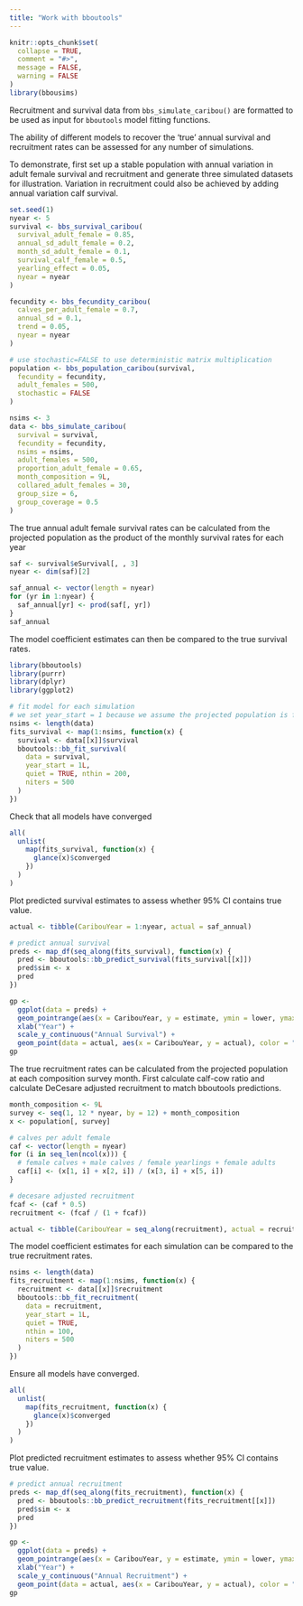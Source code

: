 ```yaml
---
title: "Work with bboutools"
---
```


```r
knitr::opts_chunk$set(
  collapse = TRUE,
  comment = "#>",
  message = FALSE,
  warning = FALSE
)
library(bbousims)
```

Recruitment and survival data from `bbs_simulate_caribou()` are formatted to be used as input for `bboutools` model fitting functions. 

The ability of different models to recover the 'true' annual survival and recruitment rates can be assessed for any number of simulations. 

To demonstrate, first set up a stable population with annual variation in adult female survival and recruitment and generate three simulated datasets for illustration. Variation in recruitment could also be achieved by adding annual variation calf survival. 

```r
set.seed(1)
nyear <- 5
survival <- bbs_survival_caribou(
  survival_adult_female = 0.85,
  annual_sd_adult_female = 0.2,
  month_sd_adult_female = 0.1,
  survival_calf_female = 0.5,
  yearling_effect = 0.05,
  nyear = nyear
)

fecundity <- bbs_fecundity_caribou(
  calves_per_adult_female = 0.7,
  annual_sd = 0.1,
  trend = 0.05,
  nyear = nyear
)

# use stochastic=FALSE to use deterministic matrix multiplication
population <- bbs_population_caribou(survival,
  fecundity = fecundity,
  adult_females = 500,
  stochastic = FALSE
)

nsims <- 3
data <- bbs_simulate_caribou(
  survival = survival,
  fecundity = fecundity,
  nsims = nsims,
  adult_females = 500,
  proportion_adult_female = 0.65,
  month_composition = 9L,
  collared_adult_females = 30,
  group_size = 6,
  group_coverage = 0.5
)
```

The true annual adult female survival rates can be calculated from the projected population as the product of the monthly survival rates for each year
```r
saf <- survival$eSurvival[, , 3]
nyear <- dim(saf)[2]

saf_annual <- vector(length = nyear)
for (yr in 1:nyear) {
  saf_annual[yr] <- prod(saf[, yr])
}
saf_annual
```

The model coefficient estimates can then be compared to the true survival rates. 
```r
library(bboutools)
library(purrr)
library(dplyr)
library(ggplot2)

# fit model for each simulation
# we set year_start = 1 because we assume the projected population is for the biological year
nsims <- length(data)
fits_survival <- map(1:nsims, function(x) {
  survival <- data[[x]]$survival
  bboutools::bb_fit_survival(
    data = survival,
    year_start = 1L,
    quiet = TRUE, nthin = 200,
    niters = 500
  )
})
```

Check that all models have converged 
```r
all(
  unlist(
    map(fits_survival, function(x) {
      glance(x)$converged
    })
  )
)
```

Plot predicted survival estimates to assess whether 95% CI contains true value. 
```r
actual <- tibble(CaribouYear = 1:nyear, actual = saf_annual)

# predict annual survival
preds <- map_df(seq_along(fits_survival), function(x) {
  pred <- bboutools::bb_predict_survival(fits_survival[[x]])
  pred$sim <- x
  pred
})

gp <-
  ggplot(data = preds) +
  geom_pointrange(aes(x = CaribouYear, y = estimate, ymin = lower, ymax = upper, group = sim), size = 0.2, position = position_dodge(width = 0.3)) +
  xlab("Year") +
  scale_y_continuous("Annual Survival") +
  geom_point(data = actual, aes(x = CaribouYear, y = actual), color = "red", size = 2)
gp
```

The true recruitment rates can be calculated from the projected population at each composition survey month. First calculate calf-cow ratio and calculate DeCesare adjusted recruitment to match bboutools predictions. 

```r
month_composition <- 9L
survey <- seq(1, 12 * nyear, by = 12) + month_composition
x <- population[, survey]

# calves per adult female
caf <- vector(length = nyear)
for (i in seq_len(ncol(x))) {
  # female calves + male calves / female yearlings + female adults
  caf[i] <- (x[1, i] + x[2, i]) / (x[3, i] + x[5, i])
}

# decesare adjusted recruitment 
fcaf <- (caf * 0.5)
recruitment <- (fcaf / (1 + fcaf))

actual <- tibble(CaribouYear = seq_along(recruitment), actual = recruitment)
```

The model coefficient estimates for each simulation can be compared to the true recruitment rates. 

```r
nsims <- length(data)
fits_recruitment <- map(1:nsims, function(x) {
  recruitment <- data[[x]]$recruitment
  bboutools::bb_fit_recruitment(
    data = recruitment,
    year_start = 1L,
    quiet = TRUE,
    nthin = 100,
    niters = 500
  )
})
```

Ensure all models have converged.
```r
all(
  unlist(
    map(fits_recruitment, function(x) {
      glance(x)$converged
    })
  )
)
```

Plot predicted recruitment estimates to assess whether 95% CI contains true value. 

```r
# predict annual recruitment
preds <- map_df(seq_along(fits_recruitment), function(x) {
  pred <- bboutools::bb_predict_recruitment(fits_recruitment[[x]])
  pred$sim <- x
  pred
})

gp <-
  ggplot(data = preds) +
  geom_pointrange(aes(x = CaribouYear, y = estimate, ymin = lower, ymax = upper, group = sim), size = 0.2, position = position_dodge(width = 0.3)) +
  xlab("Year") +
  scale_y_continuous("Annual Recruitment") +
  geom_point(data = actual, aes(x = CaribouYear, y = actual), color = "red", size = 2)
gp
```

